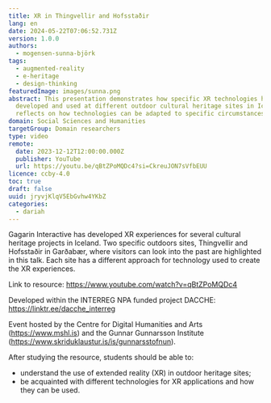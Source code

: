 ```yaml
---
title: XR in Thingvellir and Hofsstaðir
lang: en
date: 2024-05-22T07:06:52.731Z
version: 1.0.0
authors:
  - mogensen-sunna-björk
tags:
  - augmented-reality
  - e-heritage
  - design-thinking
featuredImage: images/sunna.png
abstract: This presentation demonstrates how specific XR technologies have been
  developed and used at different outdoor cultural heritage sites in Iceland and
  reflects on how technologies can be adapted to specific circumstances.
domain: Social Sciences and Humanities
targetGroup: Domain researchers
type: video
remote:
  date: 2023-12-12T12:00:00.000Z
  publisher: YouTube
  url: https://youtu.be/qBtZPoMQDc4?si=CkreuJON7sVfbEUU
licence: ccby-4.0
toc: true
draft: false
uuid: jryvjKlqV5EbGvhw4YKbZ
categories:
  - dariah
---
```

Gagarin Interactive has developed XR experiences for several cultural heritage projects in Iceland. Two specific outdoors sites, Thingvellir and Hofsstaðir in Garðabær, where visitors can look into the past are highlighted in this talk. Each site has a different approach for technology used to create the XR experiences.

Link to resource: https://www.youtube.com/watch?v=qBtZPoMQDc4

Developed within the INTERREG NPA funded project DACCHE: https://linktr.ee/dacche_interreg

Event hosted by the Centre for Digital Humanities and Arts (https://www.mshl.is) and the Gunnar Gunnarsson Institute (https://www.skriduklaustur.is/is/gunnarsstofnun).

After studying the resource, students should be able to:

- understand the use of extended reality (XR) in outdoor heritage sites;
- be acquainted with different technologies for XR applications and how they can be used.
